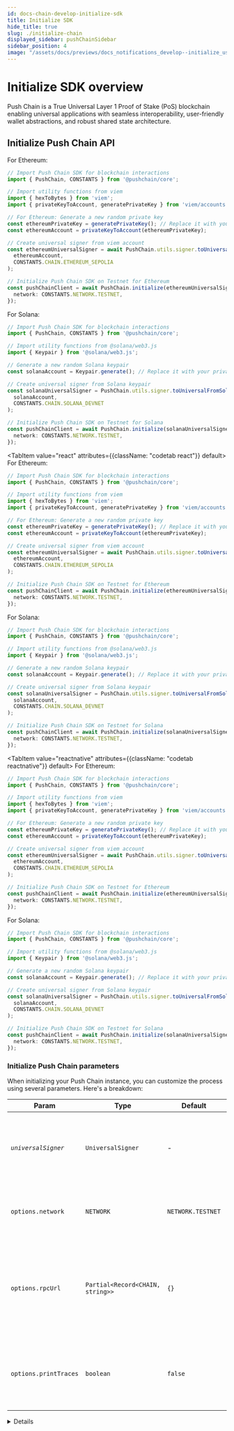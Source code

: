 ```yaml
---
id: docs-chain-develop-initialize-sdk
title: Initialize SDK
hide_title: true
slug: ./initialize-chain
displayed_sidebar: pushChainSidebar
sidebar_position: 4
image: "/assets/docs/previews/docs_notifications_develop--initialize_user.png"
---
```


# Initialize SDK overview

Push Chain is a True Universal Layer 1 Proof of Stake (PoS) blockchain enabling universal applications with seamless interoperability, user-friendly wallet abstractions, and robust shared state architecture.

<head>
  <title>{`Initialize SDK | Push Chain | Push Documentation`}</title>
</head>


## Initialize Push Chain API

<Tabs className="codetabs" groupId="code-examples">
  <TabItem value="js" attributes={{className: "codetab js"}} default>

For Ethereum:

```typescript
// Import Push Chain SDK for blockchain interactions
import { PushChain, CONSTANTS } from '@pushchain/core';

// Import utility functions from viem
import { hexToBytes } from 'viem';
import { privateKeyToAccount, generatePrivateKey } from 'viem/accounts';

// For Ethereum: Generate a new random private key 
const ethereumPrivateKey = generatePrivateKey(); // Replace it with your private key generation logic
const ethereumAccount = privateKeyToAccount(ethereumPrivateKey);

// Create universal signer from viem account
const ethereumUniversalSigner = await PushChain.utils.signer.toUniversalFromViem(
  ethereumAccount,
  CONSTANTS.CHAIN.ETHEREUM_SEPOLIA
);

// Initialize Push Chain SDK on Testnet for Ethereum
const pushChainClient = await PushChain.initialize(ethereumUniversalSigner, {
  network: CONSTANTS.NETWORK.TESTNET,
});
```

For Solana:

```typescript
// Import Push Chain SDK for blockchain interactions
import { PushChain, CONSTANTS } from '@pushchain/core';

// Import utility functions from @solana/web3.js
import { Keypair } from '@solana/web3.js';

// Generate a new random Solana keypair
const solanaAccount = Keypair.generate(); // Replace it with your private key generation logic

// Create universal signer from Solana keypair
const solanaUniversalSigner = PushChain.utils.signer.toUniversalFromSolanaKeypair(
  solanaAccount,
  CONSTANTS.CHAIN.SOLANA_DEVNET
);

// Initialize Push Chain SDK on Testnet for Solana
const pushChainClient = await PushChain.initialize(solanaUniversalSigner, {
  network: CONSTANTS.NETWORK.TESTNET,
});
```

  </TabItem>

  <TabItem value="react" attributes={{className: "codetab react"}} default>
For Ethereum:

```typescript
// Import Push Chain SDK for blockchain interactions
import { PushChain, CONSTANTS } from '@pushchain/core';

// Import utility functions from viem
import { hexToBytes } from 'viem';
import { privateKeyToAccount, generatePrivateKey } from 'viem/accounts';

// For Ethereum: Generate a new random private key 
const ethereumPrivateKey = generatePrivateKey(); // Replace it with your private key generation logic
const ethereumAccount = privateKeyToAccount(ethereumPrivateKey);

// Create universal signer from viem account
const ethereumUniversalSigner = await PushChain.utils.signer.toUniversalFromViem(
  ethereumAccount,
  CONSTANTS.CHAIN.ETHEREUM_SEPOLIA
);

// Initialize Push Chain SDK on Testnet for Ethereum
const pushChainClient = await PushChain.initialize(ethereumUniversalSigner, {
  network: CONSTANTS.NETWORK.TESTNET,
});
```

For Solana:

```typescript
// Import Push Chain SDK for blockchain interactions
import { PushChain, CONSTANTS } from '@pushchain/core';

// Import utility functions from @solana/web3.js
import { Keypair } from '@solana/web3.js';

// Generate a new random Solana keypair
const solanaAccount = Keypair.generate(); // Replace it with your private key generation logic

// Create universal signer from Solana keypair
const solanaUniversalSigner = PushChain.utils.signer.toUniversalFromSolanaKeypair(
  solanaAccount,
  CONSTANTS.CHAIN.SOLANA_DEVNET
);

// Initialize Push Chain SDK on Testnet for Solana
const pushChainClient = await PushChain.initialize(solanaUniversalSigner, {
  network: CONSTANTS.NETWORK.TESTNET,
});
```
  </TabItem>

  <TabItem value="reactnative" attributes={{className: "codetab reactnative"}} default>
For Ethereum:

```typescript
// Import Push Chain SDK for blockchain interactions
import { PushChain, CONSTANTS } from '@pushchain/core';

// Import utility functions from viem
import { hexToBytes } from 'viem';
import { privateKeyToAccount, generatePrivateKey } from 'viem/accounts';

// For Ethereum: Generate a new random private key 
const ethereumPrivateKey = generatePrivateKey(); // Replace it with your private key generation logic
const ethereumAccount = privateKeyToAccount(ethereumPrivateKey);

// Create universal signer from viem account
const ethereumUniversalSigner = await PushChain.utils.signer.toUniversalFromViem(
  ethereumAccount,
  CONSTANTS.CHAIN.ETHEREUM_SEPOLIA
);

// Initialize Push Chain SDK on Testnet for Ethereum
const pushChainClient = await PushChain.initialize(ethereumUniversalSigner, {
  network: CONSTANTS.NETWORK.TESTNET,
});
```

For Solana:

```typescript
// Import Push Chain SDK for blockchain interactions
import { PushChain, CONSTANTS } from '@pushchain/core';

// Import utility functions from @solana/web3.js
import { Keypair } from '@solana/web3.js';

// Generate a new random Solana keypair
const solanaAccount = Keypair.generate(); // Replace it with your private key generation logic

// Create universal signer from Solana keypair
const solanaUniversalSigner = PushChain.utils.signer.toUniversalFromSolanaKeypair(
  solanaAccount,
  CONSTANTS.CHAIN.SOLANA_DEVNET
);

// Initialize Push Chain SDK on Testnet for Solana
const pushChainClient = await PushChain.initialize(solanaUniversalSigner, {
  network: CONSTANTS.NETWORK.TESTNET,
});
```
  </TabItem>
</Tabs>

### Initialize Push Chain parameters

When initializing your Push Chain instance, you can customize the process using several parameters. Here's a breakdown:

| Param      | Type                     |  Default       | Remarks                                                                                                                                                                         |
| ---------- | ------------------------ |  ------------- | ------------------------------------------------------------------------------------------------------------------------------------------------------------------------------- |
| _`universalSigner`_ | `UniversalSigner`             |  -             | Chain-agnostic signer responsible for signing transactions and messages.                                                                                         |
|  `options.network`   | `NETWORK`         | `NETWORK.TESTNET`     | Push Chain environment. Options: MAINNET, TESTNET, LOCALNET                                                                                                                                        |
|  `options.rpcUrl`   | `Partial<Record<CHAIN, string>>`         | `{}`     | Custom RPC URLs mapped by chain IDs. If not provided, the default RPC URLs for the network will be used.                                                                                                                                        |
|  `options.printTraces`   | `boolean`         | `false`     | When true, console logs the internal trace logs for debugging requests to nodes                                                                                                                                        |

<Details summary="Expected response">

```typescript
{
  orchestartor: Orchestrator {
    universalSigner: {
      chain: 'ETHEREUM_SEPOLIA',
      address: '0x707F46E51818d87cC1aEb48599b896Df4C47f822',
      signMessage: [Function: signMessage],
      signTransaction: [Function: signTransaction],
      signTypedData: [Function: signTypedData]
    },
    rpcUrl: {},
    printTraces: true,
    pushClient: PushClient {
      publicClient: [Object],
      pushChainInfo: [Object],
      signerPrivateKey: '...'
    }
  },
  sendTransaction: [Function: bound execute],
  getNMSCAddress: [Function: bound getNMSCAddress]
}
```

| Param | Type | Remarks |
| ---------- | ------------------------ | ------------------------------------------------------------------------------------------------------------------------------------------------------------------------------- |
| `orchestartor` | `Orchestrator` | The core orchestrator that manages the universal signer, RPC configuration, and Push client. Contains universalSigner, rpcUrl settings, printTraces flag, and pushClient instance. |
| `sendTransaction` | `Function` | Bound execute method from the orchestrator. Handles cross-chain transaction execution on Push Chain with parameters like target, value, data, gas settings, and deadline. |
| `getNMSCAddress` | `Function` | Bound method from the orchestrator that computes the NMSC (Non-Mutable Smart Contract) address for the universal signer on Push Chain. Returns address and deployment status. |


#### Orchestrator Properties:

| Property | Type | Remarks |
| ---------- | ------------------------ | ------------------------------------------------------------------------------------------------------------------------------------------------------------------------------- |
| `universalSigner` | `UniversalSigner` | Chain-agnostic signer containing chain info, address, and signing methods (signMessage, signTransaction, signTypedData). |
| `rpcUrl` | `Object` | Custom RPC URL configuration mapped by chain IDs. Empty object {} when using default URLs. |
| `printTraces` | `boolean` | Debug flag that controls whether internal trace logs are printed to console. |
| `pushClient` | `PushClient` | Internal Push client instance containing publicClient, pushChainInfo, and signer credentials for Push Chain operations. |

</Details>
